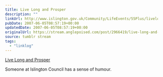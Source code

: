 ```yaml
---
title: Live Long and Prosper
description: ""
linkUrl: http://www.islington.gov.uk/Community/LifeEvents/55Plus/livelong/
pubDate: 2007-06-05T08:57:19+00:00
updatedDate: 2007-06-05T08:57:19+00:00
originalUrl: https://stream.anglepoised.com/post/2966419/live-long-and-prosper
source: tumblr stream
tags:
  - "linklog"
---
```


[Live Long and Prosper][1]

Someone at Islington Council has a sense of humour.

[1]: http://www.islington.gov.uk/Community/LifeEvents/55Plus/livelong/
